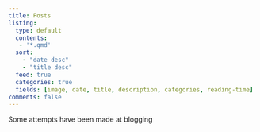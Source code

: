 ```yaml
---
title: Posts
listing:
  type: default
  contents:
   - '*.qmd'
  sort:
    - "date desc"
    - "title desc"
  feed: true
  categories: true
  fields: [image, date, title, description, categories, reading-time]
comments: false
---
```


Some attempts have been made at blogging